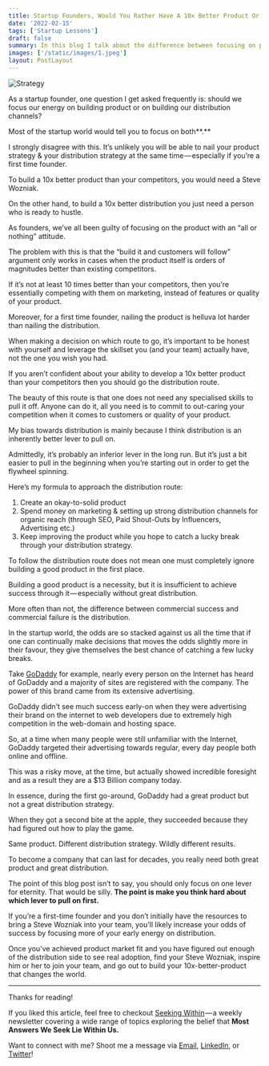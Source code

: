 ```yaml
---
title: Startup Founders, Would You Rather Have A 10x Better Product Or 10x Better Distribution?
date: '2022-02-15'
tags: ['Startup Lessons']
draft: false
summary: In this blog I talk about the difference between focusing on product or distribution. A product is a thing that people use, a distribution is a thing that people use to make a product.
images: ['/static/images/1.jpeg']
layout: PostLayout
---
```


![Strategy](https://cdn-images-1.medium.com/max/1600/0*ATiRYoEFB3GP3TRk)

As a startup founder, one question I get asked frequently is: should we focus our energy on building product or on building our distribution channels?

Most of the startup world would tell you to focus on both**.**

I strongly disagree with this. It’s unlikely you will be able to nail your product strategy & your distribution strategy at the same time — especially if you’re a first time founder.

To build a 10x better product than your competitors, you would need a Steve Wozniak.

On the other hand, to build a 10x better distribution you just need a person who is ready to hustle.

As founders, we’ve all been guilty of focusing on the product with an “all or nothing” attitude.

The problem with this is that the “build it and customers will follow” argument only works in cases when the product itself is orders of magnitudes better than existing competitors.

If it’s not at least 10 times better than your competitors, then you’re essentially competing with them on marketing, instead of features or quality of your product.

Moreover, for a first time founder, nailing the product is helluva lot harder than nailing the distribution.

When making a decision on which route to go, it’s important to be honest with yourself and leverage the skillset you (and your team) actually have, not the one you wish you had.

If you aren’t confident about your ability to develop a 10x better product than your competitors then you should go the distribution route.

The beauty of this route is that one does not need any specialised skills to pull it off. Anyone can do it, all you need is to commit to out-caring your competition when it comes to customers or quality of your product.

My bias towards distribution is mainly because I think distribution is an inherently better lever to pull on.

Admittedly, it’s probably an inferior lever in the long run. But it’s just a bit easier to pull in the beginning when you’re starting out in order to get the flywheel spinning.

Here’s my formula to approach the distribution route:

1.  Create an okay-to-solid product
2.  Spend money on marketing & setting up strong distribution channels for organic reach (through SEO, Paid Shout-Outs by Influencers, Advertising etc.)
3.  Keep improving the product while you hope to catch a lucky break through your distribution strategy.

To follow the distribution route does not mean one must completely ignore building a good product in the first place.

Building a good product is a necessity, but it is insufficient to achieve success through it — especially without great distribution.

More often than not, the difference between commercial success and commercial failure is the distribution.

In the startup world, the odds are so stacked against us all the time that if one can continually make decisions that moves the odds slightly more in their favour, they give themselves the best chance of catching a few lucky breaks.

Take [GoDaddy](http://www.godaddy.com) for example, nearly every person on the Internet has heard of GoDaddy and a majority of sites are registered with the company. The power of this brand came from its extensive advertising.

GoDaddy didn’t see much success early-on when they were advertising their brand on the internet to web developers due to extremely high competition in the web-domain and hosting space.

So, at a time when many people were still unfamiliar with the Internet, GoDaddy targeted their advertising towards regular, every day people both online and offline.

This was a risky move, at the time, but actually showed incredible foresight and as a result they are a $13 Billion company today.

In essence, during the first go-around, GoDaddy had a great product but not a great distribution strategy.

When they got a second bite at the apple, they succeeded because they had figured out how to play the game.

Same product. Different distribution strategy. Wildly different results.

To become a company that can last for decades, you really need both great product and great distribution.

The point of this blog post isn’t to say, you should only focus on one lever for eternity. That would be silly. **The point is make you think hard about which lever to pull on first.**

If you’re a first-time founder and you don’t initially have the resources to bring a Steve Wozniak into your team, you’ll likely increase your odds of success by focusing more of your early energy on distribution.

Once you’ve achieved product market fit and you have figured out enough of the distribution side to see real adoption, find your Steve Wozniak, inspire him or her to join your team, and go out to build your 10x-better-product that changes the world.

---

Thanks for reading!

If you liked this article, feel free to checkout [Seeking Within](https://seekingwithin.substack.com/) — a weekly newsletter covering a wide range of topics exploring the belief that **Most Answers We Seek Lie Within Us.**

Want to connect with me? Shoot me a message via [Email](http://mailto:reuben3699@gmail.com/), [LinkedIn](https://linkedin.com.in/reubence), or [Twitter](https://twitter.com/reuben_rapose)!
